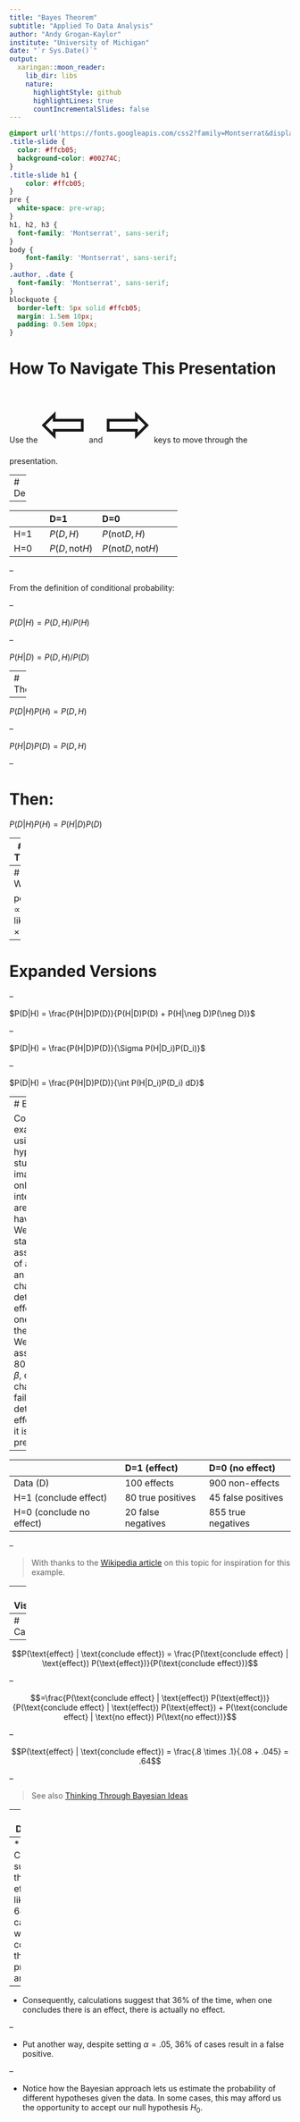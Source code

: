 ```yaml
---
title: "Bayes Theorem"
subtitle: "Applied To Data Analysis"
author: "Andy Grogan-Kaylor"
institute: "University of Michigan"
date: "`r Sys.Date()`"
output:
  xaringan::moon_reader:
    lib_dir: libs
    nature:
      highlightStyle: github
      highlightLines: true
      countIncrementalSlides: false
---
```


```css

@import url('https://fonts.googleapis.com/css2?family=Montserrat&display=swap');
.title-slide { 
  color: #ffcb05;
  background-color: #00274C; 
}
.title-slide h1 {
    color: #ffcb05;
}
pre {
  white-space: pre-wrap;
}
h1, h2, h3 {
  font-family: 'Montserrat', sans-serif;
}
body { 
    font-family: 'Montserrat', sans-serif;
}
.author, .date {
  font-family: 'Montserrat', sans-serif;
}
blockquote { 
  border-left: 5px solid #ffcb05; 
  margin: 1.5em 10px; 
  padding: 0.5em 10px;
}
```

# How To Navigate This Presentation

Use the <span style="font-size:100px">&#8678;</span> and <span style="font-size:100px">&#8680;</span> keys to move through the presentation.

---
# Derivation

--

|               | D=1                  | D=0                             |
|:--------------|:---------------------|:--------------------------------|
| H=1           | $P(D, H)$            | $P(\text{not} D, H)$            |
| H=0           | $P(D, \text{not} H)$ | $P(\text{not} D, \text{not} H)$ |

--

From the definition of conditional probability: 

--

$P(D|H) = P(D,H) / P(H)$

--

$P(H|D) = P(D,H) / P(D)$

---
# Then: 

--

$P(D|H)P(H) = P(D,H)$

--

$P(H|D)P(D) = P(D,H)$

--

# Then:

$P(D|H)P(H) = P(H|D)P(D)$

---
# Bayes Theorem:

$P(D|H) = \frac{P(H|D)P(D)}{P(H)}$ 

--
# In Words:

$\text{posterior} \propto \text{likelihood} \times \text{prior}$ 

---
# Expanded Versions

--

$P(D|H) = \frac{P(H|D)P(D)}{P(H|D)P(D) + P(H|\neg D)P(\neg D)}$ 

--

$P(D|H) = \frac{P(H|D)P(D)}{\Sigma P(H|D_i)P(D_i)}$

--

$P(D|H) = \frac{P(H|D)P(D)}{\int P(H|D_i)P(D_i) dD}$

---
# Example 

Consider an example using 1,000 hypothetical studies. We imagine that only 10% of interventions are likely to have results. We adopt standard assumptions of adopting an $\alpha$, or chance of detecting an effect when one is not there of 5%. We similarly assume 80% power $\beta$, or a 20% chance of failing to detect an effect when it is not present. 

--

|                          | D=1 (effect)        | D=0 (no effect)    |
|:-------------------------|:--------------------|:-------------------|
| Data (D)                 | 100 effects         | 900 non-effects    |
| H=1 (conclude effect)    | 80 true positives   | 45 false positives |
| H=0 (conclude no effect) | 20 false negatives  | 855 true negatives |

--

> With thanks to the [Wikipedia article](https://en.wikipedia.org/wiki/Bayes%27_theorem#Cancer_rate) on this topic for inspiration for this example.

---
# Visualization

```r

# Bayesmatrix <- matrix(c(80, 45, 20, 855), 
#                       nrow = 2, 
#                       ncol = 2, 
#                       byrow = TRUE,
#                       dimnames = list(c("H=1", 
#                                         "H=0"), 
#                                       c("D=1", 
#                                         "D=0")))

# Bayesmatrix

# mosaicplot(Bayesmatrix, 
#            main = "1,000 Hypothetical Studies",
#            color = c("blue", "gold"),
#            cex.axis = 1.0,
#            dir = c("h","v"))

# ggplot

library(ggplot2)

library(ggmosaic)

library(michigancolors)

library(tidyr)

D <- c("yes", "no", "yes", "no") # data

D <- factor(D, levels = c("yes", "no")) # order of levels

H <- c("yes", "yes", "no", "no") # hypothesis

# H <- factor(H, levels = c("yes", "no")) # order of levels

mycount <- c(80, 45, 20, 855) # count

mylabel <- c("true positive", 
             "false positive", 
             "false negative", 
             "true negative")

mylabel <- factor(mylabel, 
                  levels = c("true positive", 
                             "false positive", 
                             "false negative", 
                             "true negative"))

Bayesdata <- data.frame(D, H, mycount, mylabel)

ggplot(Bayesdata) +
  geom_mosaic(aes(x = product(D,H),
                  fill = mylabel,
                  weight = mycount), 
              divider=mosaic("v"),
              na.rm = TRUE) + 
  labs(title = "1,000 Hypothetical Studies") +
  scale_fill_manual(name = "Category",
                    values = c(michigancolors("blue"),
                               michigancolors("maize"),
                               michigancolors("tappan red"),
                               michigancolors("wave field green"))) + 
  theme_void() +
  theme(title = element_text(size=rel(2)))

```

---
# Calculations

--

$$P(\text{effect} | \text{conclude effect}) = \frac{P(\text{conclude effect} | \text{effect}) P(\text{effect})}{P(\text{conclude effect})}$$

--

$$=\frac{P(\text{conclude effect} | \text{effect}) P(\text{effect})}{P(\text{conclude effect} | \text{effect}) P(\text{effect}) + P(\text{conclude effect} | \text{no effect}) P(\text{no effect})}$$

--

$$P(\text{effect} | \text{conclude effect}) = \frac{.8 \times .1}{.08 + .045} = .64$$

--

> See also [Thinking Through Bayesian Ideas](https://agrogan.shinyapps.io/Thinking-Through-Bayes/)

---
# Discussion

--
* Calculations suggest that a true effect is likely in 64% of the cases where one concludes the presence of an effect.

--

* Consequently, calculations suggest that 36% of the time, when one concludes there is an effect, there is actually no effect. 

--

* Put another way, despite setting $\alpha = .05$, 36% of cases result in a false positive.

--

* Notice how the Bayesian approach lets us estimate the probability of different hypotheses given the data. In some cases, this may afford us the opportunity to accept our null hypothesis $H_0$.



